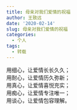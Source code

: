 ```yaml
---
title: 母亲对我们爱情的祝福
author: 王致远
date: '2020-02-14'
slug: 母亲对我们爱情的祝福
categories:
  - 个人
tags:
  - 转载
---
```


用细心，让爱情长长久久；<br/>用耐心，让爱情历久弥新；<br/>用真心，让爱情喜悦充实；<br/>用痴心，让爱情专注唯一；<br/>用谈心，让爱情包容理解。